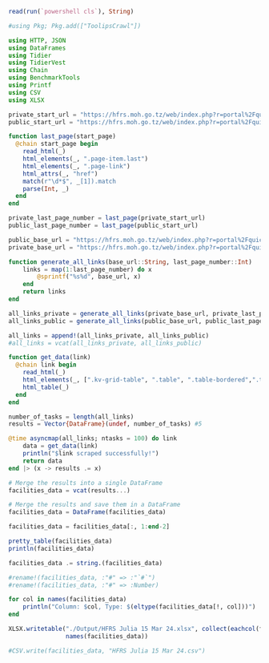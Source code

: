 ```julia
read(run(`powershell cls`), String)

```


```julia
#using Pkg; Pkg.add(["ToolipsCrawl"])

```


```julia
using HTTP, JSON
using DataFrames
using Tidier
using TidierVest
using Chain
using BenchmarkTools
using Printf
using CSV
using XLSX

```



```julia
private_start_url = "https://hfrs.moh.go.tz/web/index.php?r=portal%2Fquick-search&filters=priv&page=1"
public_start_url = "https://hfrs.moh.go.tz/web/index.php?r=portal%2Fquick-search&filters=publ&page=1"

```



```julia
function last_page(start_page)
  @chain start_page begin
    read_html(_)
    html_elements(_, ".page-item.last")
    html_elements(_, ".page-link")
    html_attrs(_, "href")
    match(r"\d*$", _[1]).match
    parse(Int, _)
  end
end

```



```julia
private_last_page_number = last_page(private_start_url)
public_last_page_number = last_page(public_start_url)

```



```julia
public_base_url = "https://hfrs.moh.go.tz/web/index.php?r=portal%2Fquick-search&filters=publ&page="
private_base_url = "https://hfrs.moh.go.tz/web/index.php?r=portal%2Fquick-search&filters=priv&page="

```



```julia
function generate_all_links(base_url::String, last_page_number::Int)
    links = map(1:last_page_number) do x
        @sprintf("%s%d", base_url, x)
    end
    return links
end

```



```julia
all_links_private = generate_all_links(private_base_url, private_last_page_number)
all_links_public = generate_all_links(public_base_url, public_last_page_number)

```



```julia
all_links = append!(all_links_private, all_links_public)
#all_links = vcat(all_links_private, all_links_public)

```



```julia
function get_data(link)
  @chain link begin
    read_html(_)
    html_elements(_, [".kv-grid-table", ".table", ".table-bordered",".table-striped", ".kv-table-wrap"])
    html_table(_)
  end
end
```



```julia
number_of_tasks = length(all_links)
results = Vector{DataFrame}(undef, number_of_tasks) #5

```



```julia
@time asyncmap(all_links; ntasks = 100) do link
    data = get_data(link)
    println("$link scraped successfully!")
    return data
end |> (x -> results .= x)


```



```julia
# Merge the results into a single DataFrame
facilities_data = vcat(results...)

# Merge the results and save them in a DataFrame
facilities_data = DataFrame(facilities_data)

```


```julia
facilities_data = facilities_data[:, 1:end-2]

```


```julia
pretty_table(facilities_data)
println(facilities_data)

```




```julia
facilities_data .= string.(facilities_data)

```



```julia
#rename!(facilities_data, :"#" => :"`#`")
#rename!(facilities_data, :"#" => :Number)
```



```julia
for col in names(facilities_data)
    println("Column: $col, Type: $(eltype(facilities_data[!, col]))")
end

```



```julia
XLSX.writetable("./Output/HFRS Julia 15 Mar 24.xlsx", collect(eachcol(facilities_data)),
                names(facilities_data))
```



```julia
#CSV.write(facilities_data, "HFRS Julia 15 Mar 24.csv")

```